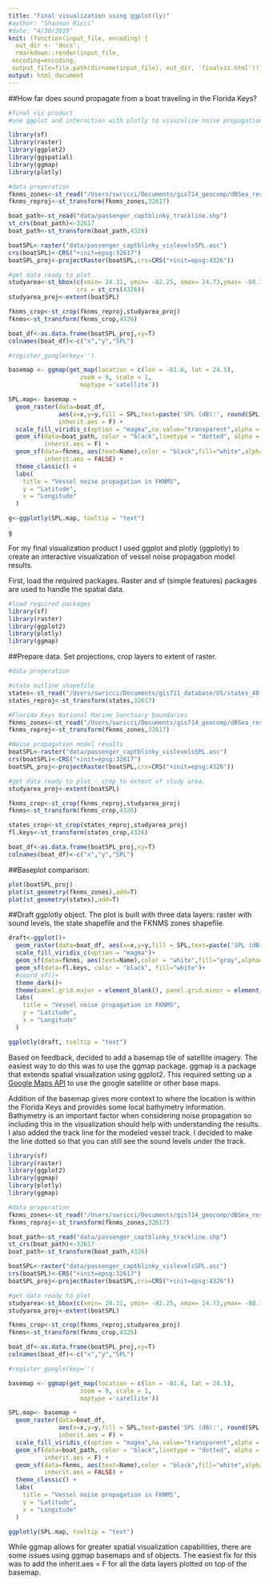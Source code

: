 ```yaml
---
title: "Final visualization using ggplot(ly)"
#author: "Shannon Ricci"
#date: "4/30/2019"
knit: (function(input_file, encoding) {
  out_dir <- 'docs';
  rmarkdown::render(input_file,
 encoding=encoding,
 output_file=file.path(dirname(input_file), out_dir, 'finalviz.html'))})
output: html_document
---
```

##How far does sound propagate from a boat traveling in the Florida Keys?

```r
#final viz product
#use ggplot and interaction with plotly to visuzalize noise propagation model results

library(sf)
library(raster)
library(ggplot2)
library(ggspatial)
library(ggmap)
library(plotly)

#data preperation
fknms_zones<-st_read("/Users/swricci/Documents/gis714_geocomp/dBSea_results/FKNMS_marine_zones.shp")
fknms_reproj<-st_transform(fknms_zones,32617)

boat_path<-st_read("data/passenger_captblinky_trackline.shp")
st_crs(boat_path)<-32617
boat_path<-st_transform(boat_path,4326)

boatSPL<-raster("data/passenger_captblinky_vislevelsSPL.asc")
crs(boatSPL)<-CRS("+init=epsg:32617")
boatSPL_proj<-projectRaster(boatSPL,crs=CRS("+init=epsg:4326"))

#get data ready to plot
studyarea<-st_bbox(c(xmin= 24.31, ymin= -82.25, xmax= 24.73,ymax= -80.75),
                   crs = st_crs(4326))
studyarea_proj<-extent(boatSPL)

fknms_crop<-st_crop(fknms_reproj,studyarea_proj)
fknms<-st_transform(fknms_crop,4326)

boat_df<-as.data.frame(boatSPL_proj,xy=T)
colnames(boat_df)<-c("x","y","SPL")

#register_google(key='')

basemap <- ggmap(get_map(location = c(lon = -81.6, lat = 24.5),
                    zoom = 9, scale = 1,
                    maptype ='satellite'))

SPL.map<- basemap + 
  geom_raster(data=boat_df, 
              aes(x=x,y=y,fill = SPL,text=paste('SPL (dB):', round(SPL,2))), 
              inherit.aes = F) +
  scale_fill_viridis_c(option = "magma",na.value="transparent",alpha = 0.8) +
  geom_sf(data=boat_path, color = "black",linetype = "dotted", alpha = 0.6, 
          inherit.aes = F) + 
  geom_sf(data=fknms, aes(text=Name),color = "black",fill="white",alpha=0.6,
          inherit.aes = FALSE) +
  theme_classic() +
  labs(
    title = "Vessel noise propagation in FKNMS",
    y = "Latitude",
    x = "Longitude"
  )

g<-ggplotly(SPL.map, tooltip = "text") 
```

```r
g

```

For my final visualization product I used ggplot and plotly (ggplotly) to create an interactive visualization of vessel noise propagation model results.

First, load the required packages. Raster and sf (simple features) packages are used to handle the spatial data.
```r
#load required packages
library(sf)
library(raster)
library(ggplot2)
library(plotly)
library(ggmap)
```

##Prepare data. 
Set projections, crop layers to extent of raster.
```r
#data preperation

#state outline shapefile
states<-st_read("/Users/swricci/Documents/gis711_database/US/states_48.shp")
states_reproj<-st_transform(states,32617)

#Florida Keys National Marine Sanctuary boundaries
fknms_zones<-st_read("/Users/swricci/Documents/gis714_geocomp/dBSea_results/FKNMS_marine_zones.shp")
fknms_reproj<-st_transform(fknms_zones,32617)

#Noise propagation model results
boatSPL<-raster("data/passenger_captblinky_vislevelsSPL.asc")
crs(boatSPL)<-CRS("+init=epsg:32617")
boatSPL_proj<-projectRaster(boatSPL,crs=CRS("+init=epsg:4326"))

#get data ready to plot - crop to extent of study area.
studyarea_proj<-extent(boatSPL)

fknms_crop<-st_crop(fknms_reproj,studyarea_proj)
fknms<-st_transform(fknms_crop,4326)

states_crop<-st_crop(states_reproj,studyarea_proj)
fl.keys<-st_transform(states_crop,4326)

boat_df<-as.data.frame(boatSPL_proj,xy=T)
colnames(boat_df)<-c("x","y","SPL")
```

##Baseplot comparison:
```r
plot(boatSPL_proj)
plot(st_geometry(fknms_zones),add=T)
plot(st_geometry(states),add=T)
```

##Draft ggplotly object. 
The plot is built with three data layers: raster with sound levels, the state shapefile and the FKNMS zones shapefile. 
```r
draft<-ggplot()+
  geom_raster(data=boat_df, aes(x=x,y=y,fill = SPL,text=paste('SPL (dB):', round(SPL,2))))+
  scale_fill_viridis_c(option = "magma")+
  geom_sf(data=fknms, aes(text=Name),color = "white",fill="gray",alpha=0.6)+
  geom_sf(data=fl.keys, color = "black", fill="white")+
  #coord_sf()+
  theme_dark()+
  theme(panel.grid.major = element_blank(), panel.grid.minor = element_blank())+
  labs(
    title = "Vessel noise propagation in FKNMS",
    y = "Latitude",
    x = "Longitude"
  )

ggplotly(draft, tooltip = "text")
```

Based on feedback, decided to add a basemap tile of satellite imagery. The easiest way to do this was to use the ggmap package. ggmap is a package that extends spatial visualization using ggplot2. This required setting up a [Google Maps API](https://cloud.google.com/maps-platform/) to use the google satellite or other base maps.

Addition of the basemap gives more context to where the location is within the Florida Keys and provides some local bathymetry information. Bathymetry is an important factor when considering noise propagation so including this in the visualization should help with understanding the results. I also added the track line for the modeled vessel track. I decided to make the line dotted so that you can still see the sound levels under the track.
```r
library(sf)
library(raster)
library(ggplot2)
library(ggmap)
library(plotly)
library(ggmap)

#data preperation
fknms_zones<-st_read("/Users/swricci/Documents/gis714_geocomp/dBSea_results/FKNMS_marine_zones.shp")
fknms_reproj<-st_transform(fknms_zones,32617)

boat_path<-st_read("data/passenger_captblinky_trackline.shp")
st_crs(boat_path)<-32617
boat_path<-st_transform(boat_path,4326)

boatSPL<-raster("data/passenger_captblinky_vislevelsSPL.asc")
crs(boatSPL)<-CRS("+init=epsg:32617")
boatSPL_proj<-projectRaster(boatSPL,crs=CRS("+init=epsg:4326"))

#get data ready to plot
studyarea<-st_bbox(c(xmin= 24.31, ymin= -82.25, xmax= 24.73,ymax= -80.75),crs = st_crs(4326))
studyarea_proj<-extent(boatSPL)

fknms_crop<-st_crop(fknms_reproj,studyarea_proj)
fknms<-st_transform(fknms_crop,4326)

boat_df<-as.data.frame(boatSPL_proj,xy=T)
colnames(boat_df)<-c("x","y","SPL")

#register_google(key='')

basemap <- ggmap(get_map(location = c(lon = -81.6, lat = 24.5),
                    zoom = 9, scale = 1,
                    maptype ='satellite'))

SPL.map<- basemap + 
  geom_raster(data=boat_df, 
              aes(x=x,y=y,fill = SPL,text=paste('SPL (dB):', round(SPL,2))), 
              inherit.aes = F) +
  scale_fill_viridis_c(option = "magma",na.value="transparent",alpha = 0.8) +
  geom_sf(data=boat_path, color = "black",linetype = "dotted", alpha = 0.6, 
          inherit.aes = F) + 
  geom_sf(data=fknms, aes(text=Name),color = "black",fill="white",alpha=0.6,
          inherit.aes = FALSE) +
  theme_classic() +
  labs(
    title = "Vessel noise propagation in FKNMS",
    y = "Latitude",
    x = "Longitude"
  )

ggplotly(SPL.map, tooltip = "text")
```

While ggmap allows for greater spatial visualization capabilities, there are some issues using ggmap basemaps and sf objects. The easiest fix for this was to add the inherit.aes = F for all the data layers plotted on top of the basemap.